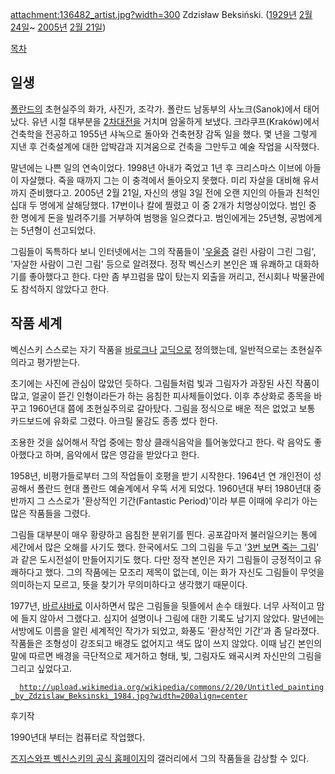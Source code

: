 attachment:136482_artist.jpg?width=300
Zdzisław Beksiński. ([[1929년]] [[2월 24일]]~ [[2005년]] [[2월 21일]])

[[목차]]
== 일생 == 
[[폴란드]]의 초현실주의 화가, 사진가, 조각가. 폴란드 남동부의 사노크(Sanok)에서 태어났다. 유년 시절 대부분을 [[2차대전]]을 거치며 암울하게 보냈다. 크라쿠프(Kraków)에서 건축학을 전공하고 1955년 샤녹으로 돌아와 건축현장 감독 일을 했다. 몇 년을 그렇게 지낸 후 건축설계에 대한 압박감과 지겨움으로 건축을 그만두고 예술 작업을 시작했다. 

말년에는 나쁜 일의 연속이었다. 1998년 아내가 죽었고 1년 후 크리스마스 이브에 아들이 자살했다. 죽을 때까지 그는 이 충격에서 돌아오지 못했다. 미리 자살을 대비해 유서까지 준비했다고. 2005년 2월 21일, 자신의 생일 3일 전에 오랜 지인의 아들과 친척인 십대 두 명에게 살해당했다. 17번이나 칼에 찔렸고 이 중 2개가 치명상이었다. 범인 중 한 명에게 돈을 빌려주기를 거부하여 범행을 일으켰다고. 범인에게는 25년형, 공범에게는 5년형이 선고되었다.

그림들이 독특하다 보니 인터넷에서는 그의 작품들이 '[[우울증]] 걸린 사람이 그린 그림', '자살한 사람이 그린 그림' 등으로 알려졌다. 정작 벡신스키 본인은 꽤 유쾌하고 대화하기를 좋아했다고 한다. 다만 좀 부끄럼을 많이 탔는지 외출을 꺼리고, 전시회나 박물관에도 참석하지 않았다고 한다.

== 작품 세계 ==
벡신스키 스스로는 자기 작품을 [[바로크]]나 [[고딕]]으로 정의했는데, 일반적으로는 초현실주의라고 평가받는다.
 
초기에는 사진에 관심이 많았던 듯하다. 그림들처럼 빛과 그림자가 과장된 사진 작품이 많고, 얼굴이 뜯긴 인형이라든가 하는 음침한 피사체들이었다. 이후 추상화로 종목을 바꾸고 1960년대 쯤에 초현실주의로 갈아탔다. 그림을 정식으로 배운 적은 없었고 보통 카드보드에 유화로 그렸다. 아크릴 물감도 종종 썼다 한다.

조용한 것을 싫어해서 작업 중에는 항상 클래식음악을 틀어놓았다고 한다. 락 음악도 좋아했다고 하며, 음악에서 많은 영감을 받았다고 한다.
 
1958년, 비평가들로부터 그의 작업들이 호평을 받기 시작한다. 1964년 연 개인전이 성공해서 폴란드 현대 폴란드 예술계에서 우뚝 서게 되었다. 1960년대 부터 1980년대 중반까지 그 스스로가 '환상적인 기간(Fantastic Period)'이라 부른 이때에 우리가 아는 많은 작품들을 그렸다. 

그림들 대부분이 매우 황량하고 음침한 분위기를 띈다. 공포감마저 불러일으키는 통에 세간에서 많은 오해를 사기도 했다. 한국에서도 그의 그림을 두고 '[[3번 보면 죽는 그림]]' 과 같은 도시전설이 만들어지기도 했다. 다만 정작 본인은 자기 그림들이 긍정적이고 유쾌하다고 했다. 그의 작품에는 모조리 제목이 없는데, 이는 화가 자신도 그림들이 무엇을 의미하는지 모르고, 뜻을 찾기가 무의미하다고 생각했기 때문이다.
 
1977년, [[바르샤바]]로 이사하면서 많은 그림들을 뒷뜰에서 손수 태웠다. 너무 사적이고 맘에 들지 않아서 그랬다고. 심지어 설명이나 그림에 대한 기록도 남기지 않았다. 말년에는 서방에도 이름을 알린 세계적인 작가가 되었고, 화풍도 '환상적인 기간'과 좀 달라졌다. 작품들은 조형성이 강조되고 배경도 없어지고 색도 많이 쓰지 않았다. 이때 남긴 본인의 말에 따르면 배경을 극단적으로 제거하고 형태, 빛, 그림자도 왜곡시켜 자신만의 그림을 그리고 싶었다고.
   http://upload.wikimedia.org/wikipedia/commons/2/20/Untitled_painting_by_Zdzislaw_Beksinski_1984.jpg?width=200align=center
후기작

1990년대 부터는 컴퓨터로 작업했다.

[http://www.beksinski.pl/ 즈지스와프 벡신스키의 공식 홈페이지]의 갤러리에서 그의 작품들을 감상할 수 있다. 
